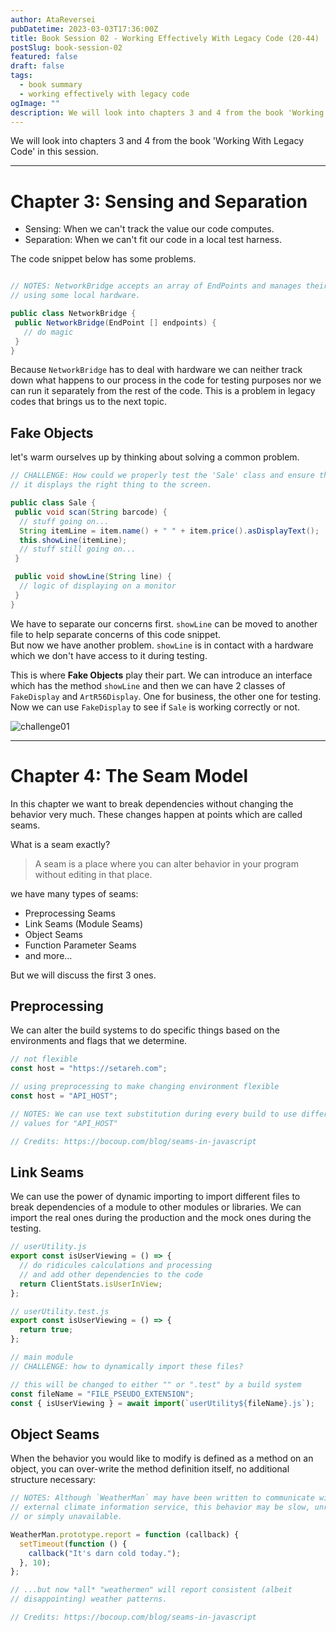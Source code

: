 ```yaml
---
author: AtaReversei
pubDatetime: 2023-03-03T17:36:00Z
title: Book Session 02 - Working Effectively With Legacy Code (20-44)
postSlug: book-session-02
featured: false
draft: false
tags:
  - book summary
  - working effectively with legacy code
ogImage: ""
description: We will look into chapters 3 and 4 from the book 'Working With Legacy Code'.
---
```



We will look into chapters 3 and 4 from the book 'Working With Legacy Code' in this session.

---

# Chapter 3: Sensing and Separation

- Sensing: When we can't track the value our code computes.
- Separation: When we can't fit our code in a local test harness.

The code snippet below has some problems.

```java

// NOTES: NetworkBridge accepts an array of EndPoints and manages their configuration
// using some local hardware.

public class NetworkBridge {
 public NetworkBridge(EndPoint [] endpoints) {
   // do magic
 }
}
```

Because `NetworkBridge` has to deal with hardware we can neither track down what happens to our process in the code for testing purposes nor we can run it separately from the rest of the code. This is a problem in legacy codes that brings us to the next topic.

## Fake Objects

let's warm ourselves up by thinking about solving a common problem.

```java
// CHALLENGE: How could we properly test the 'Sale' class and ensure that
// it displays the right thing to the screen.

public class Sale {
 public void scan(String barcode) {
  // stuff going on...
  String itemLine = item.name() + " " + item.price().asDisplayText();
  this.showLine(itemLine);
  // stuff still going on...
 }

 public void showLine(String line) {
  // logic of displaying on a monitor
 }
}
```

We have to separate our concerns first. `showLine` can be moved to another file to help separate concerns of this code snippet.  
But now we have another problem. `showLine` is in contact with a hardware which we don't have access to it during testing.

This is where **Fake Objects** play their part. We can introduce an interface which has the method `showLine` and then we can have 2 classes of `FakeDisplay` and `ArtR56Display`. One for business, the other one for testing.  
Now we can use `FakeDisplay` to see if `Sale` is working correctly or not.

<img src={challenge01} alt="challenge01" />

---

# Chapter 4: The Seam Model

In this chapter we want to break dependencies without changing the behavior very much. These changes happen at points which are called seams.

What is a seam exactly?

> A seam is a place where you can alter behavior in your program without editing in
> that place.

we have many types of seams:

- Preprocessing Seams
- Link Seams (Module Seams)
- Object Seams
- Function Parameter Seams
- and more...

But we will discuss the first 3 ones.

## Preprocessing

We can alter the build systems to do specific things based on the environments and flags that we determine.

```javascript
// not flexible
const host = "https://setareh.com";

// using preprocessing to make changing environment flexible
const host = "API_HOST";

// NOTES: We can use text substitution during every build to use different
// values for "API_HOST"

// Credits: https://bocoup.com/blog/seams-in-javascript
```

## Link Seams

We can use the power of dynamic importing to import different files to break dependencies of a module to other modules or libraries. We can import the real ones during the production and the mock ones during the testing.

```javascript
// userUtility.js
export const isUserViewing = () => {
  // do ridicules calculations and processing
  // and add other dependencies to the code
  return ClientStats.isUserInView;
};
```

```javascript
// userUtility.test.js
export const isUserViewing = () => {
  return true;
};
```

```javascript
// main module
// CHALLENGE: how to dynamically import these files?

// this will be changed to either "" or ".test" by a build system
const fileName = "FILE_PSEUDO_EXTENSION";
const { isUserViewing } = await import(`userUtility${fileName}.js`);
```

## Object Seams

When the behavior you would like to modify is defined as a method on an object, you can over-write the method definition itself, no additional structure necessary:

```javascript
// NOTES: Although `WeatherMan` may have been written to communicate with some
// external climate information service, this behavior may be slow, unreliable,
// or simply unavailable.

WeatherMan.prototype.report = function (callback) {
  setTimeout(function () {
    callback("It's darn cold today.");
  }, 10);
};

// ...but now *all* "weathermen" will report consistent (albeit
// disappointing) weather patterns.

// Credits: https://bocoup.com/blog/seams-in-javascript
```
